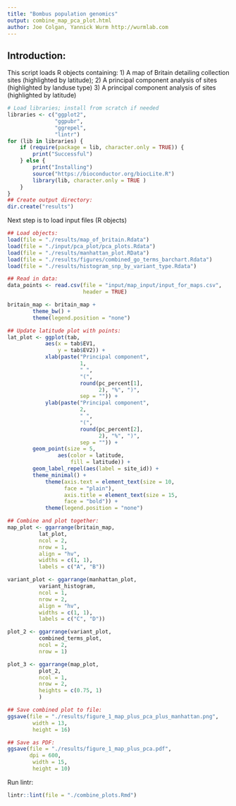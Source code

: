 ```yaml
---
title: "Bombus population genomics"
output: combine_map_pca_plot.html
author: Joe Colgan, Yannick Wurm http://wurmlab.com
---
```


## Introduction:
This script loads R objects containing:
1) A map of Britain detailing collection sites (highlighted by latitude);
2) A principal component analysis of sites (highlighted by landuse type)
3) A principal component analysis of sites (highlighted by latitude)

```r
# Load libraries; install from scratch if needed
libraries <- c("ggplot2",
               "ggpubr",
               "ggrepel",
               "lintr")
for (lib in libraries) {
    if (require(package = lib, character.only = TRUE)) {
        print("Successful")
    } else {
        print("Installing")
        source("https://bioconductor.org/biocLite.R")
        library(lib, character.only = TRUE )
    }
}
## Create output directory:
dir.create("results")
```
Next step is to load input files (R objects)

```r
## Load objects:
load(file = "./results/map_of_britain.Rdata")
load(file = "./input/pca_plot/pca_plots.Rdata")
load(file = "./results/manhattan_plot.RData")
load(file = "./results/figures/combined_go_terms_barchart.Rdata")
load(file = "./results/histogram_snp_by_variant_type.Rdata")

## Read in data:
data_points <- read.csv(file = "input/map_input/input_for_maps.csv",
                        header = TRUE)

britain_map <- britain_map + 
        theme_bw() +
        theme(legend.position = "none")

## Update latitude plot with points:
lat_plot <- ggplot(tab,
            aes(x = tab$EV1,
                y = tab$EV2)) +
            xlab(paste("Principal component",
                       1,
                       " ",
                       "(",
                       round(pc_percent[1],
                             2), "%", ")",
                       sep = "")) +
            ylab(paste("Principal component",
                       2,
                       " ",
                       "(",
                       round(pc_percent[2],
                             2), "%", ")",
                       sep = "")) +
        geom_point(size = 5,
                aes(color = latitude,
                    fill = latitude)) +
        geom_label_repel(aes(label = site_id)) +
        theme_minimal() +
            theme(axis.text = element_text(size = 10,
                  face = "plain"),
                  axis.title = element_text(size = 15,
                  face = "bold")) +
            theme(legend.position = "none")

## Combine and plot together:
map_plot <- ggarrange(britain_map,
          lat_plot,
          ncol = 2,
          nrow = 1,
          align = "hv",
          widths = c(1, 1),
          labels = c("A", "B"))

variant_plot <- ggarrange(manhattan_plot,
          variant_histogram,
          ncol = 1,
          nrow = 2,
          align = "hv",
          widths = c(1, 1),
          labels = c("C", "D"))

plot_2 <- ggarrange(variant_plot,
          combined_terms_plot,
          ncol = 2,
          nrow = 1)

plot_3 <- ggarrange(map_plot,
          plot_2,
          ncol = 1,
          nrow = 2,
          heights = c(0.75, 1)
          )

## Save combined plot to file:
ggsave(file = "./results/figure_1_map_plus_pca_plus_manhattan.png",
        width = 13,
        height = 16)

## Save as PDF:
ggsave(file = "./results/figure_1_map_plus_pca.pdf",
       dpi = 600,
        width = 15,
        height = 10)
```

Run lintr:

```r
lintr::lint(file = "./combine_plots.Rmd")
```
